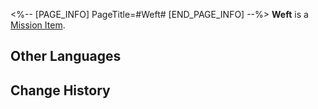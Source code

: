 <%-- [PAGE_INFO]
PageTitle=#Weft#
[END_PAGE_INFO] --%>
{{Item Infobox
|id          = 140567
|image       = Item Weft.png{{subst:void|<!--$UPLOAD:<<SpriteOutput/ItemFigures/140566.png>-<Item Weft.png>-<Item Icons>>-->}}
|type        = Mission Item
|invCategory = Missions
|rarity      = 3
|effect      = 
|description = A golden spindle that belongs to "Goldweaver" Aglaea. A legendary treasure.
}}
{{Description|''"Follow the golden thread, the love that contains all like the gods."''}}
'''Weft''' is a [[Mission Item]].

==Other Languages==
{{Other Languages
|en   = Weft
|zhs  = 引纬
|zht  = 引緯
|ja   = トゥローディ
|ko   = 인위
|es   = Trama
|fr   = Tisseur de trame
|ru   = Уток
|th   = กระสวยด้าย
|vi   = Sợi Ngang
|de   = Spule
|id   = Benang Tenun
|pt   = Trama
}}

==Change History==
{{Change History|3.1}}